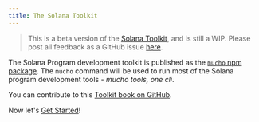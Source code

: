 ```yaml
---
title: The Solana Toolkit
---
```


> This is a beta version of the [Solana Toolkit](/docs/toolkit/), and is
> still a WIP. Please post all feedback as a GitHub issue
> [here](https://github.com/solana-foundation/developer-content/issues/new?title=%5Btoolkit%5D%20).

The Solana Program development toolkit is published as the
[`mucho` npm package](https://www.npmjs.com/package/mucho). The `mucho` command
will be used to run most of the Solana program development tools - _mucho tools,
one cli_.

You can contribute to this
[Toolkit book on GitHub](https://github.com/solana-foundation/developer-content/tree/main/docs/toolkit).

Now let's [Get Started](/docs/toolkit/getting-started)!
